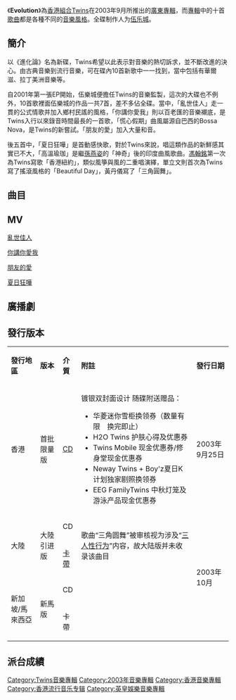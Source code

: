 {{newsrelease|time=2020-07-07}}
{{unreferenced|time=2020-07-07}}
{{Album infobox | <!-- See Wikipedia:WikiProject_Albums -->
| Name       = Evolution
| Type       = 錄音室專輯
| Artist     = [[Twins|Twins]]
| Cover      = Twins Evolution.jpeg
| Released   = 2003年9月5日
| Recorded   = 2003年
| Genre      = 粵語
| Length     = 34:12
| Label      = [[英皇娛樂|英皇娛樂]]
| Last album  = [[Touch_of_Love_(Twins專輯)|Touch of Love]]<br>（2003年）
| This album  = '''Evolution'''<br>（2003年）
| Next album  = [[Magic_(Twins專輯)|Magic]]<br>（2004年）
}}

《'''Evolution'''》為[[香港|香港]][[組合|組合]][[Twins|Twins]]在2003年9月所推出的[[廣東|廣東]][[專輯|專輯]]，而[[專輯|專輯]]中的十首[[歌曲|歌曲]]都是各種不同的[[音樂風格|音樂風格]]。全碟制作人为[[伍乐城|伍乐城]]。

==簡介==
以《進化論》名為新碟，Twins希望以此表示對音樂的熱切訴求，並不斷改進的決心。由古典音樂到流行音樂，可在碟內10首新歌中一一找到，當中包括有華爾滋、拉丁美洲音樂等。

自2001年第一張EP開始，伍樂城便擔任Twins的音樂監製，這次的大碟也不例外，10首歌裡面伍樂城的作品一共7首，差不多佔全碟。當中，「亂世佳人」走一貫的公式情歌并加入鄉村民謠的風格，「你講你愛我」則以百老匯的音樂襯底，是Twins入行以來錄音時間最長的一首歌，「慌心假期」曲風屬源自巴西的Bossa Nova，是Twins的新嘗試。「朋友的愛」加入大量和音。

後五首中，「夏日狂嘩」是首動感快歌，對於Twins來說，唱這類作品的新鮮感其實已不大，「高溫瑜珈」是繼[[孫燕姿|孫燕姿]]的「神奇」後的印度曲風歌曲。[[馮翰銘|馮翰銘]]第一次為Twins寫歌「香港紐約」，類似風箏與風的二重唱演繹，單立文則首次為Twins寫了搖滾風格的「Beautiful Day」，黃丹儀寫了「三角圓舞」。

== 曲目 ==
{{tracklist
| headline = 
| total_length = 34:12
| title_width = 16%

| all_producer = [[伍樂城|伍樂城]]

| title1 = 亂世佳人
| music1 = [[伍樂城|伍樂城]]
| lyrics1 = [[林夕|林夕]]
| arranger1 = 伍樂城
| longnote1 = '''第二主打'''
| length1 = 4:19

| title2 = 你講你愛我
| music2 = 伍樂城
| lyrics2 = [[黃偉文|黃偉文]]
| arranger2 = 伍樂城
| longnote2 = 
| length2 = 3:35

| title3 = 慌心假期
| music3 = 伍樂城
| lyrics3 = 林夕
| arranger3 = 伍樂城
| longnote3 = 
| length3 = 3:13

| title4 = You Know What I Mean
| music4 = 伍樂城
| lyrics4 = [[甄健強|甄健強]]
| arranger4 = 伍樂城
| longnote4 = 
| length4 = 2:20

| title5 = 朋友的愛
| music5 = 伍樂城
| lyrics5 = 黃偉文
| arranger5 = 伍樂城
| longnote5 = 
| length5 = 3:27

| title6 = 夏日狂嘩
| music6 = 伍樂城
| lyrics6 = 林夕
| arranger6 = 伍樂城
| longnote6 = '''第一主打'''
| length6 = 2:56

| title7 = 高溫瑜伽
| music7 = 伍樂城
| lyrics7 = 黃偉文
| arranger7 = 伍樂城
| longnote7 = 
| length7 = 3:26

| title8 = 香港紐約
| music8 = [[馮翰銘|馮翰銘]]
| lyrics8 = 林夕
| arranger8 = 馮翰銘
| longnote8 = 
| length8 = 3:45

| title9 = Beautiful Day
| music9 = [[單立文|單立文]]
| lyrics9 = 黃偉文
| arranger9 = 單立文
| longnote9 = 
| length9 = 3:35

| title10 = 三角圓舞
| music10 = [[黃丹儀|黃丹儀]]
| lyrics10 = 林夕
| arranger10 = [[舒文_(音樂人)|舒文]]<br>黃丹儀
| longnote10 = 
| length10 = 3:36
}}

==MV==
[https://www.youtube.com/watch?v=Q9Pf3I05xfg 亂世佳人]{{Wayback|url=https://www.youtube.com/watch?v=Q9Pf3I05xfg |date=20160325154857 }}

[https://www.youtube.com/watch?v=koiB1SHg1i4 你講你愛我]{{Wayback|url=https://www.youtube.com/watch?v=koiB1SHg1i4 |date=20160317132426 }}

[https://www.youtube.com/watch?v=JpsBHzhvg6o 朋友的愛]{{Wayback|url=https://www.youtube.com/watch?v=JpsBHzhvg6o |date=20160315103258 }}

[https://www.youtube.com/watch?v=30eZfk5IBJI 夏日狂嘩]{{Wayback|url=https://www.youtube.com/watch?v=30eZfk5IBJI |date=20151009040715 }}

==廣播劇==
== 發行版本  ==
{| class="wikitable"
|-
| '''發行地區''' || ''' 版本'''||'''介質'''|| '''附註'''|| '''發行日期'''
|-
| 香港 || 首批限量版 || [[CD|CD]] ||镀银双封面设计 随碟附送赠品：
* 华菱迷你雪柜换领券（数量有限　换完即止）
* H2O Twins 护肤心得及优惠券
* Twins Mobile 现金优惠券/修身堂现金优惠券
* Neway Twins + Boy'z夏日K计划独家剧照换领券
* EEG FamilyTwins 中秋灯笼及游泳产品现金优惠券
 || 2003年9月25日
|-
| rowspan="2"|大陸 || rowspan="2"| 大陸引进版 ||CD||rowspan="2" |歌曲“三角圆舞”被审核视为涉及“[[三人性行为|三人性行为]]”内容，故大陆版并未收录该曲目 ||rowspan="4"|2003年10月
|-
|  [[卡帶|卡帶]] 
|-
| rowspan="2"|新加坡/馬來西亞 || rowspan="2"|新馬版 || CD|| 
|-
|  卡帶 ||
|}

==派台成績==

{{Twins}}

[[Category:Twins音樂專輯|Category:Twins音樂專輯]]
[[Category:2003年音樂專輯|Category:2003年音樂專輯]]
[[Category:香港音樂專輯|Category:香港音樂專輯]]
[[Category:香港流行音乐专辑|Category:香港流行音乐专辑]]
[[Category:英皇娛樂音樂專輯|Category:英皇娛樂音樂專輯]]